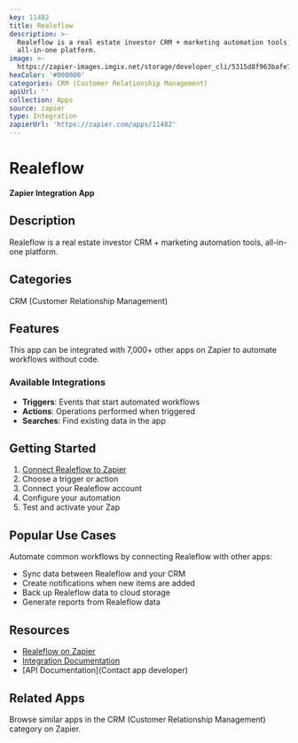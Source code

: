 ```yaml
---
key: 11482
title: Realeflow
description: >-
  Realeflow is a real estate investor CRM + marketing automation tools,
  all-in-one platform.
image: >-
  https://zapier-images.imgix.net/storage/developer_cli/5315d8f963bafe7bfd1c4631c28661af.png?auto=format%2Ccompress&ixlib=python-3.0.0&q=50
hexColor: '#000000'
categories: CRM (Customer Relationship Management)
apiUrl: ''
collection: Apps
source: zapier
type: Integration
zapierUrl: 'https://zapier.com/apps/11482'
---
```

# Realeflow

**Zapier Integration App**

## Description

Realeflow is a real estate investor CRM + marketing automation tools, all-in-one platform.

## Categories

CRM (Customer Relationship Management)

## Features

This app can be integrated with 7,000+ other apps on Zapier to automate workflows without code.

### Available Integrations

- **Triggers**: Events that start automated workflows
- **Actions**: Operations performed when triggered
- **Searches**: Find existing data in the app

## Getting Started

1. [Connect Realeflow to Zapier](https://zapier.com/apps/11482)
2. Choose a trigger or action
3. Connect your Realeflow account
4. Configure your automation
5. Test and activate your Zap

## Popular Use Cases

Automate common workflows by connecting Realeflow with other apps:

- Sync data between Realeflow and your CRM
- Create notifications when new items are added
- Back up Realeflow data to cloud storage
- Generate reports from Realeflow data

## Resources

- [Realeflow on Zapier](https://zapier.com/apps/11482)
- [Integration Documentation](https://zapier.com/apps/11482/integrations)
- [API Documentation](Contact app developer)

## Related Apps

Browse similar apps in the CRM (Customer Relationship Management) category on Zapier.
